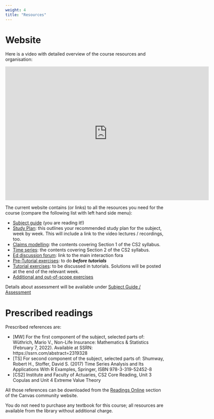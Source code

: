 ```yaml
---
weight: 4
title: "Resources"
---
```



# Website

Here is a video with detailed overview of the course resources and organisation:

<!--html_preserve-->
<iframe height="420" width="640" allowfullscreen frameborder=0 src="https://echo360.net.au/media/0a8d1f59-14ed-4003-b986-d652306668b1/public?autoplay=false&automute=false"></iframe>
<!--/html_preserve-->


The current website contains (or links) to all the resources you need for the course (compare the following list with left hand side menu):

- [Subject guide](../) (you are reading it!)
- [Study Plan](../../study-plan): this outlines your recommended study plan for the subject, week by week. This will include a link to the video lectures / recordings, too.
- [Claims modelling](../../actuarial-techniques): the contents covering Section 1 of the CS2 syllabus.
- [Time series](../../actuarial-practice): the contents covering Section 2 of the CS2 syllabus.
- [Ed discussion forum](https://canvas.lms.unimelb.edu.au/courses/173733/external_tools/5601?display=borderless): link to the main interaction fora
- [Pre-Tutorial exercises](https://canvas.lms.unimelb.edu.au/courses/173733/modules/items/4464391): to do ***before tutorials***
- [Tutorial exercises](https://canvas.lms.unimelb.edu.au/courses/173733/modules/items/4464392): to be discussed in tutorials. Solutions will be posted at the end of the relevant week.
- [Additional and out-of-scope exercises](https://canvas.lms.unimelb.edu.au/courses/173733/modules/items/4464393)

Details about assessment will be available under [Subject Guide / Assessment](../Assessment)



# Prescribed readings

Prescribed references are:

- [MW] For the first component of the subject, selected parts of:
Wüthrich, Mario V., Non-Life Insurance: Mathematics & Statistics (February 7, 2022). Available at SSRN: https://ssrn.com/abstract=2319328
- [TS] For second component of the subject, selected parts of:
Shumway, Robert H., Stoffer, David S. (2017) Time Series Analysis and Its Applications With R Examples, Springer, ISBN 978-3-319-52452-8 
- [CS2] Institute and Faculty of Actuaries, CS2 Core Reading, Unit 3 Copulas and Unit 4 Extreme Value Theory 

All those references can be downloaded from the [Readings Online](https://canvas.lms.unimelb.edu.au/courses/173733/external_tools/1188) section of the Canvas community website.

You do not need to purchase any textbook for this course; all resources are available from the library without additional charge.
